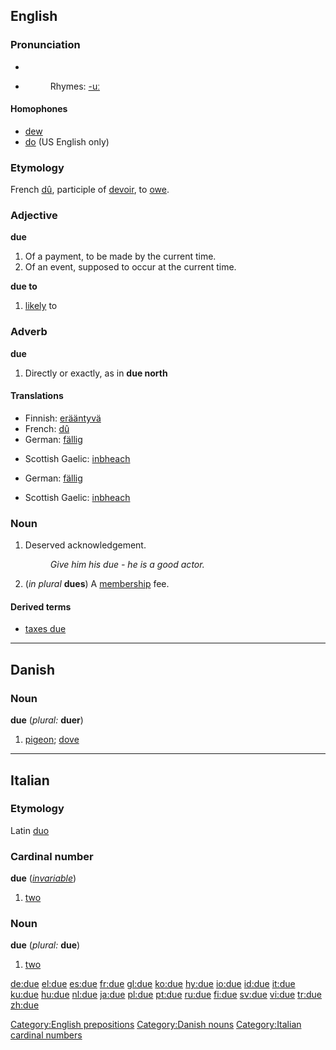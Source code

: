 ==English==

{{rank|opportunity|lines|personal|794|due|Henry|society|boat}}

===Pronunciation===
*{{IPA|/djuː/}}
*{{audio|en-us-due.ogg|Audio (US)}}
*:Rhymes: [[Rhymes:English:-uː|-uː]]

====Homophones====
*[[dew]]
*[[do]] (US English only)

===Etymology===
French [[dû]], participle of [[devoir]], to [[owe]].

===Adjective===
'''due''' {{notcomp}}

# Of a payment, to be made by the current time.
# Of an event, supposed to occur at the current time.

'''due to'''
# [[likely]] to

===Adverb===
'''due'''

# Directly or exactly, as in '''due north'''

====Translations====
{{trans-top|Of a payment, to be made by the current time}}
*Finnish: [[erääntyvä]]
*French: [[dû]]
*German: [[fällig]]
{{trans-mid}}
*Scottish Gaelic: [[inbheach]]
{{trans-bottom}}

{{trans-top|Of an event, supposed to occur at the current time}}
*German: [[fällig]]
{{trans-mid}}
*Scottish Gaelic: [[inbheach]]
{{trans-bottom}}

===Noun===
{{en-noun}}

# Deserved acknowledgement.
#:''Give him his due - he is a good actor.''
# (''in plural'' '''dues''') A [[membership]] fee.

====Derived terms====
*[[taxes due]]

[[Category:English prepositions]]

----

==Danish==

===Noun===
'''due''' (''plural:'' '''duer''')

# [[pigeon]]; [[dove]]

[[Category:Danish nouns]]

----

==Italian==

===Etymology===
Latin [[duo]]

===Cardinal number===
'''due''' (''[[invariable]]'')

# [[two]]

<!--do not put non-English translations in foreign-language entries-->

===Noun===
'''due''' {{m}} (''plural:'' '''due''') <!--sic-->

# [[two]]

[[Category:Italian cardinal numbers]]

[[de:due]]
[[el:due]]
[[es:due]]
[[fr:due]]
[[gl:due]]
[[ko:due]]
[[hy:due]]
[[io:due]]
[[id:due]]
[[it:due]]
[[ku:due]]
[[hu:due]]
[[nl:due]]
[[ja:due]]
[[pl:due]]
[[pt:due]]
[[ru:due]]
[[fi:due]]
[[sv:due]]
[[vi:due]]
[[tr:due]]
[[zh:due]]